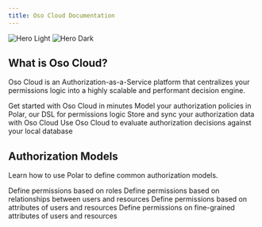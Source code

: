 ```yaml
---
title: Oso Cloud Documentation
---
```


<img
  className="block dark:hidden"
  src="/images/oso-logo-background.png"
  alt="Hero Light"
/>
<img
  className="hidden dark:block"
  src="/images/oso-logo-background.png"
  alt="Hero Dark"
/>

## What is Oso Cloud?

Oso Cloud is an Authorization-as-a-Service platform that centralizes your permissions logic into a highly scalable and performant decision engine.

<CardGroup cols={2}>
  <Card
    title="Quickstart"
    icon="pen-to-square"
    href="https://mintlify.com/docs/quickstart"
  >
    Get started with Oso Cloud in minutes
  </Card>
  <Card
    title="Writing Policies"
    icon="pen-to-square"
    href="https://mintlify.com/docs/quickstart"
  >
    Model your authorization policies in Polar, our DSL for permissions logic
  </Card>
  <Card
    title="Storing Facts"
    icon="image"
    href="https://mintlify.com/docs/development"
  >
    Store and sync your authorization data with Oso Cloud
  </Card>
    <Card
    title="Local Authorization"
    icon="image"
    href="https://mintlify.com/docs/development"
  >
    Use Oso Cloud to evaluate authorization decisions against your local database
  </Card>
</CardGroup>

## Authorization Models

Learn how to use Polar to define common authorization models.

<CardGroup cols={2}>
  <Card
    title="RBAC"
    icon="palette"
    href="https://mintlify.com/docs/settings/global"
  >
    Define permissions based on roles
  </Card>
  <Card
    title="ReBAC"
    icon="code"
    href="https://mintlify.com/docs/api-playground/openapi"
  >
    Define permissions based on relationships between users and resources
  </Card>
  <Card
    title="ABAC"
    icon="screwdriver-wrench"
    href="https://mintlify.com/docs/content/components/accordions"
  >
    Define permissions based on attributes of users and resources
  </Card>
  <Card
    title="FGA"
    icon="stars"
    href="https://mintlify.com/customers"
  >
    Define permissions on fine-grained attributes of users and resources
  </Card>
</CardGroup>
